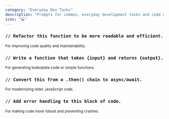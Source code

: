 ```yaml
---
category: "Everyday Dev Tasks"
description: "Prompts for common, everyday development tasks and code generation."
icon: "💻"
---
```


### `// Refactor this function to be more readable and efficient.`
<sub>For improving code quality and maintainability.</sub>

### `// Write a function that takes {input} and returns {output}.`
<sub>For generating boilerplate code or simple functions.</sub>

### `// Convert this from a .then() chain to async/await.`
<sub>For modernizing older JavaScript code.</sub>

### `// Add error handling to this block of code.`
<sub>For making code more robust and preventing crashes.</sub>
